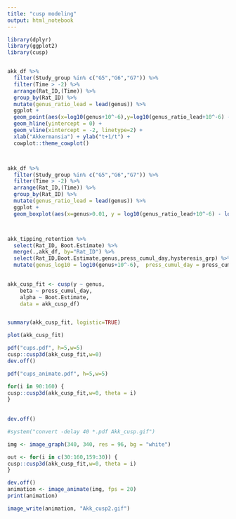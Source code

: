 ```yaml
---
title: "cusp modeling"
output: html_notebook
---
```




```r
library(dplyr)
library(ggplot2)
library(cusp)



```




```r




akk_df %>%
  filter(Study_group %in% c("G5","G6","G7")) %>%
  filter(Time > -2) %>%
  arrange(Rat_ID,(Time)) %>%
  group_by(Rat_ID) %>%
  mutate(genus_ratio_lead = lead(genus)) %>%
  ggplot + 
  geom_point(aes(x=log10(genus+10^-6),y=log10(genus_ratio_lead+10^-6) - log10(genus+10^-6) , col=hysteresis_grp)) +
  geom_hline(yintercept = 0) +
  geom_vline(xintercept = -2, linetype=2) +
  xlab("Akkermansia") + ylab("t+1/t") +
  cowplot::theme_cowplot()



akk_df %>%
  filter(Study_group %in% c("G5","G6","G7")) %>%
  filter(Time > -2) %>%
  arrange(Rat_ID,(Time)) %>%
  group_by(Rat_ID) %>%
  mutate(genus_ratio_lead = lead(genus)) %>%
  ggplot + 
  geom_boxplot(aes(x=genus>0.01, y = log10(genus_ratio_lead+10^-6) - log10(genus+10^-6), fill=hysteresis_grp))




```




```r

akk_tipping_retention %>%
  select(Rat_ID, Boot.Estimate) %>%
  merge(.,akk_df, by="Rat_ID") %>%
  select(Rat_ID,Boot.Estimate,genus,press_cumul_day,hysteresis_grp) %>%
  mutate(genus_log10 = log10(genus+10^-6),  press_cumul_day = press_cumul_day %>% as.character %>% as.numeric ) -> akk_cusp_df
  

akk_cusp_fit <- cusp(y ~ genus,
    beta ~ press_cumul_day,
    alpha ~ Boot.Estimate,
    data = akk_cusp_df)



```


```r

summary(akk_cusp_fit, logistic=TRUE)

plot(akk_cusp_fit)


```




```r

pdf("cups.pdf", h=5,w=5)
cusp::cusp3d(akk_cusp_fit,w=0)
dev.off()


```





```r


pdf("cups_animate.pdf", h=5,w=5)

for(i in 90:160) {
cusp::cusp3d(akk_cusp_fit,w=0, theta = i)
}
  
  
dev.off()

#system("convert -delay 40 *.pdf Akk_cusp.gif")


```



```r

img <- image_graph(340, 340, res = 96, bg = "white")

out <- for(i in c(30:160,159:30)) {
cusp::cusp3d(akk_cusp_fit,w=0, theta = i)
}

dev.off()
animation <- image_animate(img, fps = 20)
print(animation)

image_write(animation, "Akk_cusp2.gif")

```

